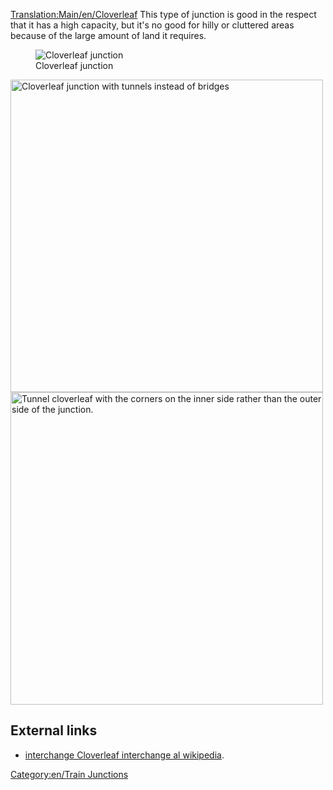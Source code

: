 [[Translation:Main/en/Cloverleaf]]{{en/-}}{{junctionsmenu}}
This type of junction is good in the respect that it has a high capacity, but it's no good for hilly or cluttered areas because of the large amount of land it requires.

[[File:en/Cloverleaf.png|none|frame|Cloverleaf junction]]

{{Template:Junction_Criteria|Cheap|1|0|1|1|0|0|0|1|0|1|1|0|Broken down trains only affect the one track and left turns.|
*Can handle 4+ trains at a time.
*Takes up a large amount of space when built without sharp corners.
*Make the loop and diagonal branches longer than your trains, so the main line is not blocked by a waiting train.
*Use tunnels if the bridges slow down your trains.
*If necessary, upgrade to an [[Main/en/Over Under Junction|Over-Under junction]].
*Area: 10 x 10

*To be able to fully store a 12 length (6 grid spaces) train in each left turn movement, use a length of 2 for each side of the cloverleaf and start the cloverleaf 3 spaces away from the center intersection
*In general, the storage space of each cloverleaf is 7*n for a size n cloverleaf, where n is the length of each side in the leaf (start size n cloverleaf at 2*n-1 spaces away from the center intersection)
}}
[[File:en/Cloverleaf with tunnels.png|none|thumb|500px|Cloverleaf junction with tunnels instead of bridges]]
[[File:en/Cloverleaf inward corners.png|none|thumb|500px|Tunnel cloverleaf with the corners on the inner side rather than the outer side of the junction.]]

==External links==
*[http://www.wikipedia.org/wiki/Cloverleaf interchange Cloverleaf interchange al wikipedia].

[[Category:en/Train Junctions]]